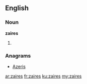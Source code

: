 ==English==

===Noun===
'''zaires'''

# {{plural of|zaire}}

===Anagrams===
* [[Azeris#English|Azeris]]

[[ar:zaires]]
[[fr:zaires]]
[[ku:zaires]]
[[my:zaires]]
